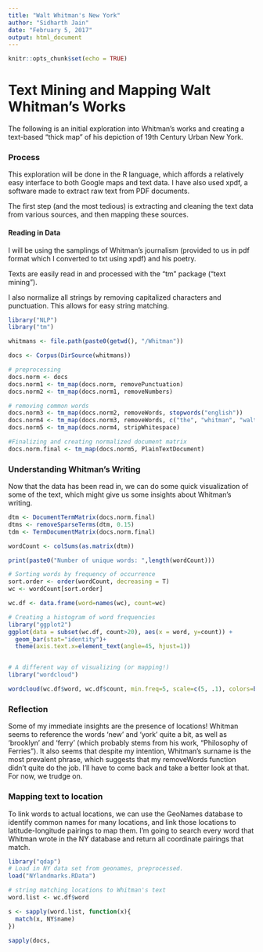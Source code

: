 ```yaml
---
title: "Walt Whitman's New York"
author: "Sidharth Jain"
date: "February 5, 2017"
output: html_document
---
```


```r
knitr::opts_chunk$set(echo = TRUE)
```

# Text Mining and Mapping Walt Whitman's Works

The following is an initial exploration into Whitman's works and creating a text-based "thick map" of his depiction of 19th Century Urban New York.

### Process
This exploration will be done in the R language, which affords a relatively easy interface to both Google maps and text data.  I have also used xpdf, a software made to extract raw text from PDF documents.

The first step (and the most tedious) is extracting and cleaning the text data from various sources, and then mapping these sources.  

#### Reading in Data

I will be using the samplings of Whitman's journalism (provided to us in pdf format which I converted to txt using xpdf) and his poetry.  

Texts are easily read in and processed with the "tm" package ("text mining").

I also normalize all strings by removing capitalized characters and punctuation.  This allows for easy string matching.

```r
library("NLP")
library("tm")

whitmans <- file.path(paste0(getwd(), "/Whitman"))

docs <- Corpus(DirSource(whitmans))

# preprocessing
docs.norm <- docs
docs.norm1 <- tm_map(docs.norm, removePunctuation)
docs.norm2 <- tm_map(docs.norm1, removeNumbers)

# removing common words
docs.norm3 <- tm_map(docs.norm2, removeWords, stopwords("english"))
docs.norm4 <- tm_map(docs.norm3, removeWords, c("the", "whitman", "walt"))
docs.norm5 <- tm_map(docs.norm4, stripWhitespace)

#Finalizing and creating normalized document matrix
docs.norm.final <- tm_map(docs.norm5, PlainTextDocument)


```

### Understanding Whitman's Writing

Now that the data has been read in, we can do some quick visualization of some of the text, which might give us some insights about Whitman's writing.

```r
dtm <- DocumentTermMatrix(docs.norm.final)
dtms <- removeSparseTerms(dtm, 0.15)
tdm <- TermDocumentMatrix(docs.norm.final)

wordCount <- colSums(as.matrix(dtm))

print(paste0("Number of unique words: ",length(wordCount)))

# Sorting words by frequency of occurrence
sort.order <- order(wordCount, decreasing = T)
wc <- wordCount[sort.order]

wc.df <- data.frame(word=names(wc), count=wc)

# Creating a histogram of word frequencies
library("ggplot2")
ggplot(data = subset(wc.df, count>20), aes(x = word, y=count)) +
  geom_bar(stat="identity")+
  theme(axis.text.x=element_text(angle=45, hjust=1))


# A different way of visualizing (or mapping!)
library("wordcloud")

wordcloud(wc.df$word, wc.df$count, min.freq=5, scale=c(5, .1), colors=brewer.pal(6, "Dark2"))  

```
### Reflection

Some of my immediate insights are the presence of locations! Whitman seems to reference the words 'new' and 'york' quite a bit, as well as 'brooklyn' and 'ferry' (which probably stems from his work, "Philosophy of Ferries").  It also seems that despite my intention, Whitman's surname is the most prevalent phrase, which suggests that my removeWords function didn't quite do the job.  I'll have to come back and take a better look at that.  For now, we trudge on.

### Mapping text to location

To link words to actual locations, we can use the GeoNames database to identify common names for many locations, and link those locations to latitude-longitude pairings to map them.  I'm going to search every word that Whitman wrote in the NY database and return all coordinate pairings that match.

```r
library("qdap")
# Load in NY data set from geonames, preprocessed.
load("NYlandmarks.RData")

# string matching locations to Whitman's text
word.list <- wc.df$word

s <- sapply(word.list, function(x){
  match(x, NY$name)
})

sapply(docs, 


```